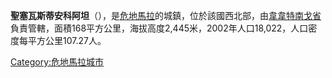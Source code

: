 '''聖塞瓦斯蒂安科阿坦'''（{{lang-es|San Sebastián Coatán}}），是[[危地馬拉|危地馬拉]]的城鎮，位於該國西北部，由[[韋韋特南戈省|韋韋特南戈省]]負責管轄，面積168平方公里，海拔高度2,445米，2002年人口18,022，人口密度每平方公里107.27人。

{{coord|15|44|N|91|34|W|display=title|region:GT_type:city_source:GNS-enwiki}}

{{Guatemala-geo-stub}}
[[Category:危地馬拉城市|Category:危地馬拉城市]]